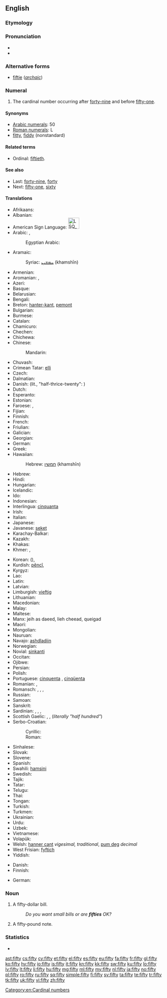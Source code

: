 ==English==

===Etymology===
{{etyl|ang}} {{term|fiftig|fīftiġ|lang=ang|sc=Latinx}}

===Pronunciation===
* {{IPA|/ˈfɪfti/}}
* {{audio|en-us-fifty.ogg|Audio (US)}}

===Alternative forms===
* [[fiftie]] (''[[archaic]]'')

===Numeral===
{{head|en|numeral}}

# The cardinal number occurring after [[forty-nine]] and before [[fifty-one]].

====Synonyms====
* [[w:Arabic numerals|Arabic numerals]]: 50
* [[w:Roman numerals|Roman numerals]]: L
* [[fitty]], [[fiddy]] (nonstandard)

====Related terms====
* Ordinal: [[fiftieth]].

====See also====
* Last: [[forty-nine]], [[forty]]
* Next: [[fifty-one]], [[sixty]]

====Translations====
{{trans-top|cardinal number}}
* Afrikaans: {{t-|af|vyftig}}
* Albanian: {{t-|sq|pesëdhjetë}}
* American Sign Language: [[Image:LSQ 50.jpg|35px]]
* Arabic: {{t-|ar|خمسين|tr=xamsīn|alt=خَمْسِينَ|sc=Arab}}, {{qualifier|only nominative, formal}} {{t-|ar|خمسون|tr=xamsūn|alt=خَمْسُونَ|sc=Arab}}
*: Egyptian Arabic: {{tø|arz|خمسين|tr=xamsīn|sc=Arab|xs=Egyptian Arabic}}
* Aramaic:
*: Syriac: [[ܚܡܫܝܢ]] (khamshīn) {{c}}
* Armenian: {{t+|hy|հիսուն|tr=hisun}}
* Aromanian: {{t|rup|tsindzãts}}, {{t|rup|tsindzãtsi}}
* Azeri: {{t+|az|əlli|xs=Azeri}}
* Basque: {{t+|eu|berrogeita hamar}}
* Belarusian: {{t-|be|пяцьдзесят|tr=pjacʹdzesját|sc=Cyrl}}
* Bengali: {{t-|bn|পঞ্চাশ|tr=pôncash|sc=Beng}}
* Breton: [[hanter-kant]], [[pemont]]
* Bulgarian: {{t-|bg|петдесет|tr=petdeset|sc=Cyrl}}
* Burmese: {{t-|my|ငါးဆယ်|tr=nga:zè|sc=Mymr}}
* Catalan: {{t+|ca|cinquanta}}
* Chamicuro: {{tø|ccc|pichka chunka}}
* Chechen: {{tø|ce|шовзткъе итт|tr=šovztqhe itt}}
* Chichewa: {{tø|ny|makumi asanu}}
* Chinese:
*: Mandarin: {{t|zh|五十|tr=wǔshí|sc=Hani}}
* Chuvash: {{tø|cv|аллӑ|tr=allă|sc=Cyrl}}
* Crimean Tatar: [[elli#Crimean Tatar|elli]]
* Czech: {{t+|cs|padesát}}
* Dalmatian: {{tø|dlm|čoncuanta}}
* Danish: {{t+|da|halvtreds}} (lit., "half-thrice-twenty": ''{{t-|da|vigesimal}}'')
* Dutch: {{t+|nl|vijftig|f}}
* Esperanto: {{t-|eo|kvindek|xs=Esperanto}}
* Estonian: {{t-|et|viiskümmend}}
* Faroese: {{t-|fo|fimmti}}, {{t-|fo|hálvtrýss}}
* Fijian: {{t|fj|lima saga vulu}}
* Finnish: {{t-|fi|viisikymmentä}}
* French: {{t+|fr|cinquante|m}}
* Friulian: {{tø|fur|cincuante}}
* Galician: {{t+|gl|cincuenta|xs=Galician}}
* Georgian: {{t-|ka|ორმოცდაათი|tr=ormoc'daat'i|sc=Geor}}
* German: {{t+|de|fünfzig|f}}
* Greek: {{t+|el|πενήντα|tr=penínta|sc=Grek}}
* Hawaiian: {{tø|haw|kanalima}}
*: Hebrew: [[חמשין]] (khamshīn) {{c}}
* Hebrew: {{t-|he|חמשים|m|f|tr=khamishím|alt=חֲמִשִּׁים|sc=Hebr}}
* Hindi: {{t+|hi|पचास|tr=pacās|sc=Deva}}
* Hungarian: {{t+|hu|ötven}}
* Icelandic: {{t+|is|fimmtíu}}
* Ido: {{t+|io|kinadek|xs=Ido}}
* Indonesian: {{t-|id|lima puluh}}
* Interlingua: [[cinquanta]]
* Irish: {{t+|ga|caoga}}
* Italian: {{t+|it|cinquanta|f}}
* Japanese: {{t+|ja|五十|tr=ごじゅう, gojū, いそ, iso, い, i|sc=Jpan}}
* Javanese: [[seket]]
* Karachay-Balkar: {{tø|krc|элли|tr=elli|sc=Cyrl}}
* Kazakh: {{t|kk|елу|tr=elw|sc=Cyrl}}
* Khakas: {{tø|kjh|иліг|sc=Cyrl}}
* Khmer: {{t+|km|ហាសិប|tr=haː səp|sc=Khmr}}, {{qualifier|numeral}} {{t-|km|៥០|sc=Khmr}}
{{trans-mid}}
* Korean: {{t+|ko|오십|tr=osip|sc=Kore}} ({{t+|ko|五十|sc=Kore}}), {{t+|ko|쉰|tr=swin|sc=Kore}}
* Kurdish: [[pêncî]], {{ku-Arab|[[په‌نجا]]}}
* Kyrgyz: {{t-|ky|элүү|tr=elüü|sc=Cyrl}}
* Lao: {{t-|lo|ຫ້າສິບ|tr=hȁː síp|sc=Laoo}}
* Latin: {{t-|la|quinquaginta}}
* Latvian: {{t+|lv|piecdesmit}}
* Limburgish: [[vieftig]]
* Lithuanian: {{t+|lt|penkiasdešimt}}
* Macedonian: {{t-|mk|педесет|tr=pédeset}}
* Malay: {{t-|ms|lima puluh}}
* Maltese: {{t-|mt|ħamsin}}
* Manx: jeih as daeed, lieh cheead, queigad
* Maori: {{t|mi|rima tekau}}
* Mongolian: {{t-|mn|тавь|tr=tavʹ|sc=Cyrl}}
* Nauruan: {{t|na|ajima|sc=Knda}}
* Navajo: [[ashdladiin]]
* Norwegian: {{t+|no|femti}}
* Novial: [[sinkanti]]
* Occitan: {{t|oc|cinquanta}}
* Ojibwe: {{tø|oj|naanimidana}}
* Persian: {{t+|fa|پنجاه|tr=panjâh|xs=Persian}}
* Polish: {{t+|pl|pięćdziesiąt}}
* Portuguese: [[cinquenta]] {{qualifier|Portugal}}, [[cinqüenta]] {{qualifier|Brazil}}
* Romanian: {{t+|ro|cincizeci}}, {{t|ro|cinzeci}}
* Romansch: {{t-|rm|tschuncanta}}, {{t|rm|tschuncànta}}, {{t|rm|tschunconta}}, {{t|rm|tschinquaunta}}
* Russian: {{t+|ru|пятьдесят|tr=pjatʹdesját|sc=Cyrl}}
* Samoan: {{t|sm|limangafulu|sc=Latn}}
* Sanskrit: {{t-|sa|पञ्चाशत्|tr=pañcāśat}}
* Sardinian: {{t|sc|chimbanta}}, {{t|sc|chimmanta}}, {{t|sc|cimmanta}}, {{t|sc|cincanta}}
* Scottish Gaelic: {{qualifier|old system}} {{t-|gd|dà|xs=Scottish Gaelic}} {{t-|gd|fichead|fhichead|xs=Scottish Gaelic}} {{t-|gd|'s|xs=Scottish Gaelic}} {{t-|gd|deich|alt=a deich|xs=Scottish Gaelic}}, {{qualifier|new system}} {{t-|gd|naochad|xs=Scottish Gaelic}}, {{qualifier|also common}} {{t-|gd|leth-cheud|xs=Scottish Gaelic}} (''literally "half hundred"'')
* Serbo-Croatian:
*: Cyrillic: {{t-|sh|педесет}}
*: Roman: {{t-|sh|pedeset}}
* Sinhalese: {{t-|si|පනහ|tr=panaha|sc=Sinh}}
* Slovak: {{t-|sk|päťdesiat}}
* Slovene: {{t+|sl|petdeset}}
* Spanish: {{t+|es|cincuenta}}
* Swahili: [[hamsini]]
* Swedish: {{t+|sv|femtio}}
* Tajik: {{t-|tg|панчох|tr=pančoh|sc=Cyrl}}
* Tatar: {{t+|tt|илле|tr=ille|sc=Cyrl}}
* Telugu: {{t-|te|యాభై|tr=yaabhai}}
* Thai: {{t-|th|ห้าสิบ|tr=hâa sìp|sc=Thai}}
* Tongan: {{t|to|limagofulu|sc=Knda}}
* Turkish: {{t+|tr|elli}}
* Turkmen: {{t+|tk|elli}}
* Ukrainian: {{t-|uk|п’ятдесят|tr=pʹjatdesját|sc=Cyrl}}
* Urdu: {{t-|ur|پچاس|tr=pacās|sc=ur-Arab}}
* Uzbek: {{t-|uz|ellik}}
* Vietnamese: {{t+|vi|năm mươi}}
* Volapük: {{t+|vo|luldeg}}
* Welsh: [[hanner cant]] ''vigesimal, traditional'', [[pum deg]] ''decimal''
* West Frisian: [[fyftich]]
* Yiddish: {{t-|yi|פופציק|tr=fuftsik, fiftsik|sc=Hebr}}
{{trans-bottom}}

{{trans-top|bill}}
* Danish: {{t-|da|halvtredser|c}}
* Finnish: {{t-|fi|viiskymppi}}
{{trans-mid}}
* German: {{t+|de|Fünfziger|m}}
{{trans-bottom}}

===Noun===
{{en-noun|fifties}}

# {{countable}} A fifty-dollar bill.
#: ''Do you want small bills or are '''fifties''' OK?''
# {{countable}} A fifty-pound note.

===Statistics===
* {{rank|scene|hot|I'd|847|fifty|trust|perfectly|fixed}}

[[Category:en:Cardinal numbers]]

[[ast:fifty]]
[[cs:fifty]]
[[cy:fifty]]
[[et:fifty]]
[[el:fifty]]
[[es:fifty]]
[[eu:fifty]]
[[fa:fifty]]
[[fr:fifty]]
[[gl:fifty]]
[[ko:fifty]]
[[hy:fifty]]
[[io:fifty]]
[[is:fifty]]
[[it:fifty]]
[[kn:fifty]]
[[kk:fifty]]
[[sw:fifty]]
[[ku:fifty]]
[[lo:fifty]]
[[lv:fifty]]
[[lt:fifty]]
[[li:fifty]]
[[hu:fifty]]
[[mg:fifty]]
[[ml:fifty]]
[[my:fifty]]
[[nl:fifty]]
[[ja:fifty]]
[[no:fifty]]
[[pl:fifty]]
[[ro:fifty]]
[[ru:fifty]]
[[sq:fifty]]
[[simple:fifty]]
[[fi:fifty]]
[[sv:fifty]]
[[ta:fifty]]
[[te:fifty]]
[[tr:fifty]]
[[tk:fifty]]
[[uk:fifty]]
[[vi:fifty]]
[[zh:fifty]]